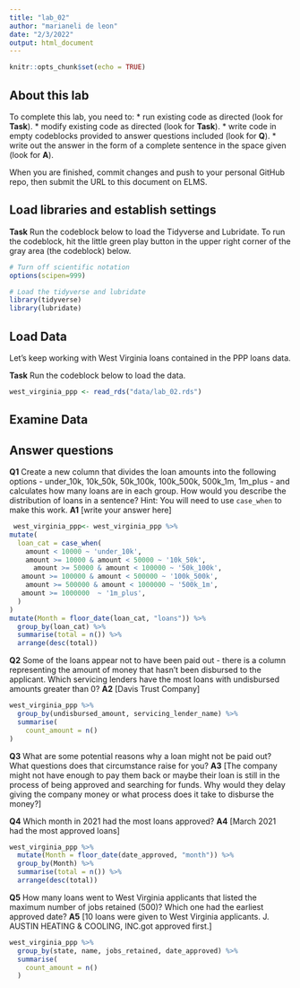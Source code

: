 ```yaml
---
title: "lab_02"
author: "marianeli de leon"
date: "2/3/2022"
output: html_document
---
```


```r
knitr::opts_chunk$set(echo = TRUE)
```

## About this lab

To complete this lab, you need to:
* run existing code as directed (look for **Task**).
* modify existing code as directed (look for **Task**).
* write code in empty codeblocks provided to answer questions included (look for **Q**).
* write out the answer in the form of a complete sentence in the space given (look for **A**).

When you are finished, commit changes and push to your personal GitHub repo, then submit the URL to this document on ELMS.

## Load libraries and establish settings

**Task** Run the codeblock below to load the Tidyverse and Lubridate. To run the codeblock, hit the little green play button in the upper right corner of the gray area (the codeblock) below.

```r
# Turn off scientific notation
options(scipen=999)

# Load the tidyverse and lubridate
library(tidyverse)
library(lubridate)
```

## Load Data

Let's keep working with West Virginia loans contained in the PPP loans data.  

**Task** Run the codeblock below to load the data.

```r
west_virginia_ppp <- read_rds("data/lab_02.rds")
```

## Examine Data

## Answer questions

**Q1** Create a new column that divides the loan amounts into the following options - under_10k, 10k_50k, 50k_100k, 100k_500k, 500k_1m, 1m_plus - and calculates how many loans are in each group. How would you describe the distribution of loans in a sentence?
Hint: You will need to use `case_when` to make this work.
**A1** [write your answer here]

```r
 west_virginia_ppp<- west_virginia_ppp %>%
mutate(
  loan_cat = case_when(
    amount < 10000 ~ 'under_10k',
    amount >= 10000 & amount < 50000 ~ '10k_50k',
      amount >= 50000 & amount < 100000 ~ '50k_100k',
   amount >= 100000 & amount < 500000 ~ '100k_500k',
    amount >= 500000 & amount < 1000000 ~ '500k_1m',
   amount >= 1000000  ~ '1m_plus',
  )
)  
mutate(Month = floor_date(loan_cat, "loans")) %>%
  group_by(loan_cat) %>%
  summarise(total = n()) %>%
  arrange(desc(total))

```

**Q2** Some of the loans appear not to have been paid out - there is a column representing the amount of money that hasn't been disbursed to the applicant. Which servicing lenders have the most loans with undisbursed amounts greater than 0?
**A2** [Davis Trust Company]

```r
west_virginia_ppp %>%
  group_by(undisbursed_amount, servicing_lender_name) %>%
  summarise(
    count_amount = n()
)
```

**Q3** What are some potential reasons why a loan might not be paid out? What questions does that circumstance raise for you?
**A3** [The company might not have enough to pay them back or maybe their loan is still in the process of being approved and searching for funds. Why would they delay giving the company money or what process does it take to disburse the money?]


**Q4** Which month in 2021 had the most loans approved?
**A4** [March 2021 had the most approved loans]

```r
west_virginia_ppp %>%
  mutate(Month = floor_date(date_approved, "month")) %>%
  group_by(Month) %>%
  summarise(total = n()) %>%
  arrange(desc(total))
```

**Q5** How many loans went to West Virginia applicants that listed the maximum number of jobs retained (500)? Which one had the earliest approved date?
**A5** [10 loans were given to West Virginia applicants. J. AUSTIN HEATING & COOLING, INC.got approved first.]

```r
west_virginia_ppp %>%
  group_by(state, name, jobs_retained, date_approved) %>%
  summarise(
    count_amount = n()
  )
```

